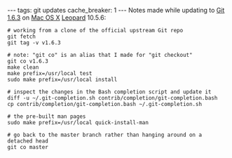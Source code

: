 ---
tags: git updates
cache_breaker: 1
---
Notes made while updating to [[Git 1.6.3]] on [[Mac OS X]] [[Leopard]] 10.5.6:

<pre># working from a clone of the official upstream Git repo
git fetch
git tag -v v1.6.3

# note: "git co" is an alias that I made for "git checkout"
git co v1.6.3
make clean
make prefix=/usr/local test
sudo make prefix=/usr/local install

# inspect the changes in the Bash completion script and update it
diff -u ~/.git-completion.sh contrib/completion/git-completion.bash
cp contrib/completion/git-completion.bash ~/.git-completion.sh

# the pre-built man pages
sudo make prefix=/usr/local quick-install-man

# go back to the master branch rather than hanging around on a detached head
git co master</pre>
